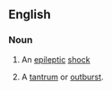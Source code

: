 ==English==

===Noun===
{{en-noun|eppies}}

# {{context|colloquial|lang=en}} An [[epileptic]] [[shock]]
# {{context|colloquial|by extension|lang=en}} A [[tantrum]] or [[outburst]].